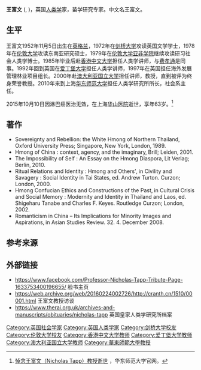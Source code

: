 {{Infobox person
| name          = 王富文<br>Nicholas Charles Theodore Tapp
| image         = 
| alt           = 
| caption       = 
| birth_name    = 
| birth_date    = {{Birth date|1952|11|5}}
| birth_place   = {{UK}}
| death_date    =  {{Death date and age|2015|10|10|1952|11|5}} 
| death_place   = {{CHN}}[[上海|上海]][[华山医院|华山医院]]
| nationality   = {{UK}}
| other_names   = 
| occupation    = 人类学家<br>苗学研究专家
| years_active  = 
| known_for     = 
| notable_works = 
}}
'''王富文''' ({{lang-en|Nicholas Charles Theodore Tapp}}, {{bd|1952年|11月5日|2015年|10月10日|catIdx=Wang}})，英国[[人类学|人类学]]家，苗学研究专家。中文名王富文。

== 生平 ==
王富文1952年11月5日出生在[[英格兰|英格兰]]，1972年在[[剑桥大学|剑桥大学]]攻读英国文学学士，1978年在[[伦敦大学|伦敦大学]]攻读东南亚研究硕士，1979年在[[伦敦大学亚非学院|伦敦大学亚非学院]]继续攻读研习社会人类学博士。1985年毕业后赴[[香港中文大学|香港中文大学]]担任人类学讲师，与[[费孝通|费孝通]]是同事。1992年回到英国在[[爱丁堡大学|爱丁堡大学]]担任人类学讲师，1997年在英国担任海外发展管理林业项目组长。2000年赴[[澳大利亚国立大学|澳大利亚国立大学]]担任讲师，教授，直到被评为终身荣誉教授。2010年来到上海[[华东师范大学|华东师范大学]]担任人类学研究所所长，社会系主任。

2015年10月10日因淋巴癌医治无效，在上海[[华山医院|华山医院]]逝世，享年63岁。<ref>[http://www.soci.ecnu.edu.cn/s/146/t/654/0d/09/info134409.htm 悼念王富文（Nicholas Tapp）教授逝世 ] {{Wayback|url=http://www.soci.ecnu.edu.cn/s/146/t/654/0d/09/info134409.htm |date=20161011230705 }}，华东师范大学官网。</ref>

== 著作 ==
*Sovereignty and Rebellion: the White Hmong of Northern Thailand‚ Oxford University Press; Singapore‚ New York‚ London‚ 1989.
*Hmong of China : context‚ agency‚ and the imaginary‚ Brill; Leiden‚ 2001.
*The Impossibility of Self : An Essay on the Hmong Diaspora‚ Lit Verlag; Berlin‚ 2010.
*Ritual Relations and Identity : Hmong and Others’‚ in Civility and Savagery : Social Identity in Tai States‚ ed. Andrew Turton. Curzon; London‚ 2000.
*Hmong Confucian Ethics and Constructions of the Past‚ in Cultural Crisis and Social Memory : Modernity and Identity in Thailand and Laos‚ ed. Shigeharu Tanabe and Charles F. Keyes. Routledge Curzon; London‚ 2002.
*Romanticism in China – Its Implications for Minority Images and Aspirations‚ in Asian Studies Review. 32. 4. December 2008.

== 参考来源 ==
{{Reflist}}

== 外部链接 ==
*https://www.facebook.com/Professor-Nicholas-Tapp-Tribute-Page-1633753400196655/ 脸书主页
*https://web.archive.org/web/20160224002726/http://cranth.cn/1510/00001.html 王富文教授访谈
*https://www.therai.org.uk/archives-and-manuscripts/obituaries/nicholas-tapp {{Wayback|url=https://www.therai.org.uk/archives-and-manuscripts/obituaries/nicholas-tapp |date=20170910164040 }} 英国皇家人类学研究所档案

{{Authority control}}
{{DEFAULTSORT:Tapp}}
[[Category:英国社会学家|Category:英国社会学家]]
[[Category:英国人类学家|Category:英国人类学家]]
[[Category:剑桥大学校友|Category:剑桥大学校友]]
[[Category:伦敦大学校友|Category:伦敦大学校友]]
[[Category:香港中文大学教师|Category:香港中文大学教师]]
[[Category:爱丁堡大学教师|Category:爱丁堡大学教师]]
[[Category:澳大利亚国立大学教师|Category:澳大利亚国立大学教师]]
[[Category:華東師範大學教授|Category:華東師範大學教授]]